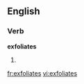 
==English==

===Verb===
'''exfoliates'''

# {{third-person singular of|[[exfoliate]]}}

[[fr:exfoliates]]
[[vi:exfoliates]]